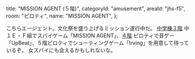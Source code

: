   title: "MISSION AGENT (５階)",
  categoryId: "amusement",
  areaId: "jhs-f5",
  room: "ピロティ",
  name: "MISSION AGENT",
};

こちらエージェント。文化祭を盛り上げるミッション遂行中だ。
[中学棟３階](/map/jhs-f3) 中１Ｅ・Ｆ組でスパイゲーム「MISSION AGENT」、[４階](/map/jhs-f4) ピロティで音ゲー「UpBeat」、５階ピロティでシューティングゲーム「Irving」を用意して待っているぞ。
女スパイにも会えるかもしれないな。
